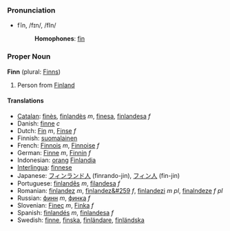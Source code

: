 === Pronunciation ===
*fĭn, /fɪn/, /fIn/
*:'''Homophones''': [[fin]]

=== Proper Noun ===
'''Finn''' (plural: [[Finns]])

# Person from [[Finland]]

==== Translations ====
*[[Catalan]]: [[finès]], [[finlandès]] ''m'', [[finesa]], [[finlandesa]] ''f''
*Danish: [[finne]] ''c''
*Dutch: [[Fin]] ''m'', [[Finse]] ''f''
*Finnish: [[suomalainen]]
*French: [[Finnois]] ''m'', [[Finnoise]] ''f''
*German: [[Finne]] ''m'', [[Finnin]] ''f''
*Indonesian: [[orang]] [[Finlandia]]
*[[Interlingua]]: [[finnese]]
*Japanese: [[フィンランド人]] (finrando-jin), [[フィン人]] (fin-jin)
*Portuguese: [[finlandês]] ''m'', [[filandesa]] ''f''
*Romanian: [[finlandez]] ''m'', [[finlandez&#259]] ''f'', [[finlandezi]] ''m pl'', [[finalndeze]] ''f pl''
*Russian: [[финн]] ''m'', [[финка]] ''f''
*Slovenian: [[Finec]] ''m'', [[Finka]] ''f''
*Spanish: [[finlandés]] ''m'', [[finlandesa]] ''f''
*Swedish: [[finne]], [[finska]], [[finländare]], [[finländska]]